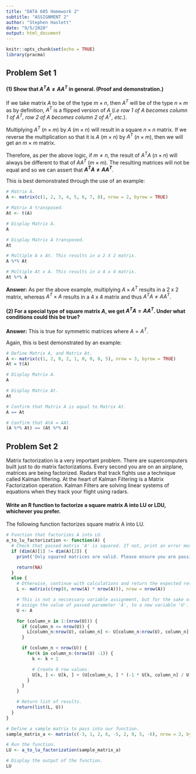 ```yaml
---
title: "DATA 605 Homework 2"
subtitle: "ASSIGNMENT 2"
author: "Stephen Haslett"
date: "9/5/2020"
output: html_document
---
```


```r
knitr::opts_chunk$set(echo = TRUE)
library(pracma)
```

## Problem Set 1

#### (1) Show that $A^{T} A \ne AA^{T}$ in general. (Proof and demonstration.)

If we take matrix $A$ to be of the type $m \times n$, then $A^{T}$ will be of the type $n \times m$ as by definition, $A^{T}$ is a flipped version of $A$ (_i.e row 1 of $A$ becomes column 1 of $A^{T}$, row 2 of $A$ becomes column 2 of $A^{T}$, etc._).

Multiplying $A^{T}$ ($n \times m$) by $A$ ($m \times n$) will result in a square $n \times n$ matrix. If we reverse the multiplication so that it is $A$ ($m \times n$) by $A^{T}$ ($n \times m$), then we will get an $m \times m$ matrix.

Therefore, as per the above logic, if $m \ne n$, the result of $A^{T} A$ ($n \times n$) will always be different to that of $AA^{T}$ ($m \times m$). The resulting matrices will not be equal and so we can assert that **$A^{T} A \ne AA^{T}$**.

This is best demonstrated through the use of an example:

```r
# Matrix A.
A <- matrix(c(1, 2, 3, 4, 5, 6, 7, 8), nrow = 2, byrow = TRUE)

# Matrix A transposed.
At <- t(A)

# Display Matrix A.
A

# Display Matrix A transposed.
At

# Multiple A x At. This results in a 2 X 2 matrix.
A %*% At

# Multiple At x A. This results in a 4 x 4 matrix.
At %*% A
```

**Answer:** As per the above example, multiplying $A \times A^{T}$ results in a 2 x 2 matrix, whereas $A^{T} \times A$ results in a 4 x 4 matrix and thus $A^{T} A \ne AA^{T}$.
  
#### (2) For a special type of square matrix $A$, we get $A^{T} A = AA^{T}$. Under what conditions could this be true?

**Answer:** This is true for symmetric matrices where $A = A^{T}$.

Again, this is best demonstrated by an example:

```r
# Define Matrix A, and Matrix At.
A <- matrix(c(1, 2, 0, 2, 1, 0, 0, 0, 5), nrow = 3, byrow = TRUE)
At = t(A)

# Display Matrix A.
A

# Display Matrix At.
At

# Confirm that Matrix A is equal to Matrix At.
A == At

# Confirm that AtA = AAt.
(A %*% At) == (At %*% A)
```




## Problem Set 2

Matrix factorization is a very important problem. There are supercomputers built just to do matrix factorizations. Every second you are on an airplane, matrices are being
factorized. Radars that track fights use a technique called Kalman filtering. At the heart of Kalman Filtering is a Matrix Factorization operation. Kalman Filters are solving linear
systems of equations when they track your flight using radars.

#### Write an R function to factorize a square matrix A into LU or LDU, whichever you prefer.

The following function factorizes square matrix A into LU.

```r
# Function that factorizes A into LU.
a_to_lu_factorization <- function(A) {
  # Check that passed matrix 'A' is squared. If not, print an error message and return 'NA'.
  if (dim(A)[1] != dim(A)[2]) {
    print('Only squared matrices are valid. Please ensure you are passing the correct matrix type.')

    return(NA)
  }
  else {
    # Otherwise, continue with calculations and return the expected result.
    L <- matrix(c(rep(0, nrow(A) * nrow(A))), nrow = nrow(A))

    # This is not a neccessary variable assignment, but for the sake of readability,
    # assign the value of passed parameter 'A', to a new variable 'U'.
    U <- A

    for (column_n in 1:(nrow(U))) {
      if (column_n <= nrow(U)) {
        L[column_n:nrow(U), column_n] <- U[column_n:nrow(U), column_n] / U[column_n, column_n]
      }

      if (column_n < nrow(U)) {
        for(k in column_n:(nrow(U) -1)) {
          k <- k + 1

          # Create 0 row values.
          U[k, ] <- U[k, ] + (U[column_n, ] * (-1 * U[k, column_n] / U[column_n, column_n])) 
        }
      }
    }

    # Return list of results.
    return(list(L, U))
  }
}
```

```r
# Define a sample matrix to pass into our function.
sample_matrix_a <- matrix(c(-3, 1, 2, 6, -5, 2, 9, 5, -6), nrow = 3, byrow = TRUE)

# Run the function.
LU <- a_to_lu_factorization(sample_matrix_a)

# Display the output of the function.
LU
```